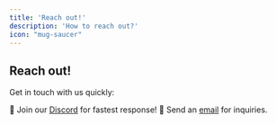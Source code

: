 ```yaml
---
title: 'Reach out!'
description: 'How to reach out?'
icon: "mug-saucer"
---
```



## Reach out!

Get in touch with us quickly:

💬 Join our [Discord](https://discord.com/invite/BqBmk7JCn8) for fastest response!
📧 Send an [email](mert@mertbozkir.com) for inquiries.
